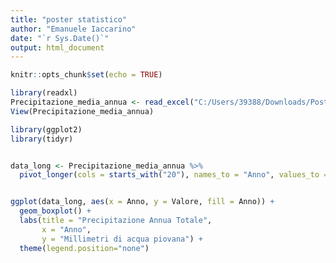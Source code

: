 ---
title: "poster statistico"
author: "Emanuele Iaccarino"
date: "`r Sys.Date()`"
output: html_document
---

```{r setup, include=FALSE}
knitr::opts_chunk$set(echo = TRUE)
```

```{r}
library(readxl)
Precipitazione_media_annua <- read_excel("C:/Users/39388/Downloads/Poster statistico (1)/Poster statistico/Dataset/Precipitazione media annua.xlsx")
View(Precipitazione_media_annua)

library(ggplot2)
library(tidyr)


data_long <- Precipitazione_media_annua %>%
  pivot_longer(cols = starts_with("20"), names_to = "Anno", values_to = "Valore")


ggplot(data_long, aes(x = Anno, y = Valore, fill = Anno)) +
  geom_boxplot() +
  labs(title = "Precipitazione Annua Totale",
       x = "Anno",
       y = "Millimetri di acqua piovana") +
  theme(legend.position="none")


```
